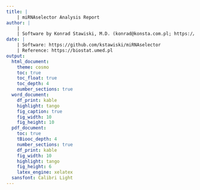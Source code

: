 ```yaml
---
title: |
    | miRNAselector Analysis Report
author: |
    | 
    | Software by Konrad Stawiski, M.D. (konrad@konsta.com.pl; https://konsta.com.pl) and Marcin Kaszkowiak
date: |
    | Software: https://github.com/kstawiski/miRNAselector
    | Reference: https://biostat.umed.pl
output:
  html_document:
    theme: cosmo
    toc: true
    toc_float: true
    toc_depth: 4
    number_sections: true
  word_document:
    df_print: kable
    highlight: tango 
    fig_caption: true
    fig_width: 10
    fig_height: 10
  pdf_document:
    toc: true
    tBiooc_depth: 4
    number_sections: true
    df_print: kable
    fig_width: 10
    highlight: tango 
    fig_height: 6
    latex_engine: xelatex
  sansfont: Calibri Light
---
```

